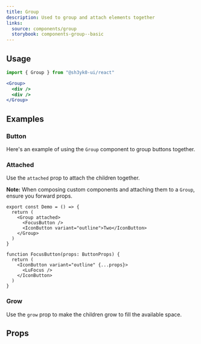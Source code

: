 ```yaml
---
title: Group
description: Used to group and attach elements together
links:
  source: components/group
  storybook: components-group--basic
---
```


<ExampleTabs name="group-basic" />

## Usage

```jsx
import { Group } from "@sh3yk0-ui/react"
```

```jsx
<Group>
  <div />
  <div />
</Group>
```

## Examples

### Button

Here's an example of using the `Group` component to group buttons together.

<ExampleTabs name="group-with-button" />

### Attached

Use the `attached` prop to attach the children together.

<ExampleTabs name="group-with-attached" />

**Note:** When composing custom components and attaching them to a `Group`,
ensure you forward props.

```tsx {10} /{...props}/
export const Demo = () => {
  return (
    <Group attached>
      <FocusButton />
      <IconButton variant="outline">Two</IconButton>
    </Group>
  )
}

function FocusButton(props: ButtonProps) {
  return (
    <IconButton variant="outline" {...props}>
      <LuFocus />
    </IconButton>
  )
}
```

### Grow

Use the `grow` prop to make the children grow to fill the available space.

<ExampleTabs name="group-with-grow" />

## Props

<PropTable component="Group" part="Group" />
